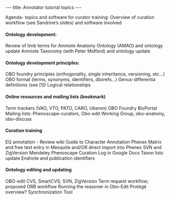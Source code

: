 ---
title: Annotator tutorial topics
---

Agenda- topics and software for curator training:
Overview of curation workflow (see Sandrine’s slides) and software involved

====Ontology development:====
Review of limb terms for Amniote Anatomy Ontology (AMAO) and ontology update
Amniote Taxonomy (with Peter Midford) and ontology update

====Ontology development principles:====
OBO foundry principles (orthogonality, single inheritance, versioning, etc...) 
OBO format (terms, synonyms, identifiers, dbxrefs...)
Genus-differentia definitions (see [1])
Logical relationships

====Online resources and mailing lists (bookmark)====
Term trackers (VAO, VTO, PATO, CARO, Uberon) 
OBO Foundry
BioPortal
Mailing lists: Phenoscape-curators, Obo-edit Working Group, obo-anatomy,	obo-discuss

====Curation training====
EQ annotation - Review wiki Guide to Character Annotation 
Phenex
Matrix and free text entry in Mesquite and/OR direct import into Phenex
SVN and ZigVersion
Mendeley
Phenoscape Curation Log in Google Docs
Taxon lists update
Endnote and publication identifiers

====Ontology editing and updating====
OBO-edit
CVS, SmartCVS; SVN, ZigVersion
Term request workflow; proposed ORB workflow
Running the reasoner in Obo-Edit
Protégé overview?
Synchronization Tool